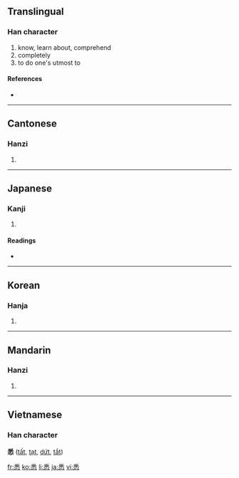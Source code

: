 ==Translingual==

===Han character===
{{Han char|rn=61|rad=心|as=07|sn=11|four=2033<sub>9</sub>|canj=竹木心 (HDP)}}

# know, learn about, comprehend
# completely
# to do one's utmost to

====References====
* {{Han ref|kx=0386.320|dkj=10635|dj=0719.050|hdz=42301.070|uh=6089|ud=24713|bh=B178|bd=45432}}

----

==Cantonese==

===Hanzi===
{{yue-hanzi|jyut=|y=sik1}}

# {{defn|Cantonese}}

----

==Japanese==

===Kanji===
{{ja-kanji|grade=|rs=心07}}

# {{defn|Japanese}}

====Readings====
* {{ja-readings|on=[[しつ]] (shitsu)|kun=[[つくす]] (tsukusu), [[ことごとく]] (kotogotoku)}}

----

==Korean==

===Hanja===
{{ko-hanja|hangeul=실|eumhun=|rv=sil|mr=sil|y=sil}}

# {{defn|Korean}}

----

==Mandarin==

===Hanzi===
{{cmn-hanzi|pin=[[xī]] ([[xi1]])|wg=hsi<sup>1</sup>}}

# {{defn|Mandarin}}

----

==Vietnamese==
===Han character===
'''悉''' ([[tất]], [[tạt]], [[dứt]], [[tắt]])

[[fr:悉]]
[[ko:悉]]
[[li:悉]]
[[ja:悉]]
[[vi:悉]]